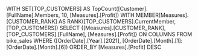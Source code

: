 WITH
SET[TOP_CUSTOMERS] AS
TopCount([Customer].[FullName].Members, 10, [Measures].[Profit])
WITH
MEMBER[Measures].[CUSTOMER_RANK] AS
RANK([TOP_CUSTOMERS].CurrentMember,
[TOP_CUSTOMERS])
SELECT
{[Measures].[CUSTOMER_RANK], [TOP_CUSTOMERS].[FullName], [Measures].[Profit]} ON COLUMNS
FROM bike_sales
WHERE 
([OrderDate].[Year].[2021], [OrderDate].[Month].[1]:[OrderDate].[Month].[6])
ORDER_BY
[Measures].[Profit] DESC
